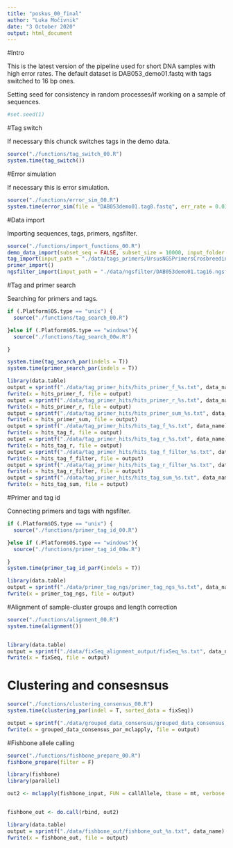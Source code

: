 ```yaml
---
title: "poskus_00_final"
author: "Luka Močivnik"
date: "3 October 2020"
output: html_document
---
```


#Intro

This is the latest version of the pipeline used for short DNA samples with high error rates. The default dataset is DAB053_demo01.fastq with tags switched to 16 bp ones.


Setting seed for consistency in random processes/if working on a sample of sequences.
```r
#set.seed(1)
```


#Tag switch

If necessary this chunck switches tags in the demo data.

```r
source("./functions/tag_switch_00.R")
system.time(tag_switch())
```


#Error simulation

If necessary this is error simulation.

```r
source("./functions/error_sim_00.R")
system.time(error_sim(file = "DAB053demo01.tag8.fastq", err_rate = 0.03, substitutions = 1, insertions = 0, deletions = 0))

```


#Data import

Importing sequences, tags, primers, ngsfilter.

```r
source("./functions/import_functions_00.R")
demo_data_import(subset_seq = FALSE, subset_size = 10000, input_folder = "./data/error_data/", input_file = "DAB053demo01.tag16.error2.indel.s34.i33.d33_TEST3.fastq")
tag_import(input_path = "./data/tags_primers/UrsusNGSPrimersCrosbreeding.Ljubljana.18Jul2017_16tag.switch.xlsx", input_sheet = "Tag crossbreeding")
primer_import()
ngsfilter_import(input_path = "./data/ngsfilter/DAB053demo01.tag16.ngsfilter")
```

#Tag and primer search

Searching for primers and tags.

```r
if (.Platform$OS.type == "unix") {
  source("./functions/tag_search_00.R")

}else if (.Platform$OS.type == "windows"){
  source("./functions/tag_search_00w.R")

}

system.time(tag_search_par(indels = T))
system.time(primer_search_par(indels = T))

library(data.table)
output = sprintf("./data/tag_primer_hits/hits_primer_f_%s.txt", data_name)
fwrite(x = hits_primer_f, file = output)
output = sprintf("./data/tag_primer_hits/hits_primer_r_%s.txt", data_name)
fwrite(x = hits_primer_r, file = output)
output = sprintf("./data/tag_primer_hits/hits_primer_sum_%s.txt", data_name)
fwrite(x = hits_primer_sum, file = output)
output = sprintf("./data/tag_primer_hits/hits_tag_f_%s.txt", data_name)
fwrite(x = hits_tag_f, file = output)
output = sprintf("./data/tag_primer_hits/hits_tag_r_%s.txt", data_name)
fwrite(x = hits_tag_r, file = output)
output = sprintf("./data/tag_primer_hits/hits_tag_f_filter_%s.txt", data_name)
fwrite(x = hits_tag_f_filter, file = output)
output = sprintf("./data/tag_primer_hits/hits_tag_r_filter_%s.txt", data_name)
fwrite(x = hits_tag_r_filter, file = output)
output = sprintf("./data/tag_primer_hits/hits_tag_sum_%s.txt", data_name)
fwrite(x = hits_tag_sum, file = output)

```

#Primer and tag id

Connecting primers and tags with ngsfilter.

```r
if (.Platform$OS.type == "unix") {
  source("./functions/primer_tag_id_00.R")

}else if (.Platform$OS.type == "windows"){
  source("./functions/primer_tag_id_00w.R")

}
system.time(primer_tag_id_parF(indels = T))

library(data.table)
output = sprintf("./data/primer_tag_ngs/primer_tag_ngs_%s.txt", data_name)
fwrite(x = primer_tag_ngs, file = output)
```

#Alignment of sample-cluster groups and length correction

```r

source("./functions/alignment_00.R")
system.time(alignment())


library(data.table)
output = sprintf("./data/fixSeq_alignment_output/fixSeq_%s.txt", data_name)
fwrite(x = fixSeq, file = output)
```

# Clustering and consesnsus

```r

source("./functions/clustering_consensus_00.R")
system.time(clustering_par(indel = T, sorted_data = fixSeq))

output = sprintf("./data/grouped_data_consensus/grouped_data_consensus_%s.txt", data_name)
fwrite(x = grouped_data_consensus_par_mclapply, file = output)
```

#Fishbone allele calling

```r

source("./functions/fishbone_prepare_00.R")
fishbone_prepare(filter = F)

library(fishbone)
library(parallel)

out2 <- mclapply(fishbone_input, FUN = callAllele, tbase = mt, verbose = FALSE)


fishbone_out <- do.call(rbind, out2)

library(data.table)
output = sprintf("./data/fishbone_out/fishbone_out_%s.txt", data_name)
fwrite(x = fishbone_out, file = output)

```

